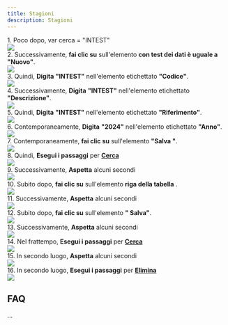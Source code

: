 ```yaml
---
title: Stagioni
description: Stagioni
---
```

1\. Poco dopo, var cerca = "INTEST"  
![](https://img.icons8.com/plumpy/24/select-none.png)  
2\. Successivamente, **fai clic su** sull'elemento **con test dei dati è uguale a "Nuovo"**.  
![](https://img.icons8.com/plumpy/24/select-none.png)  
3\. Quindi, **Digita** **"INTEST"** nell'elemento etichettato **"Codice"**.  
![](https://img.icons8.com/plumpy/24/select-none.png)  
4\. Successivamente, **Digita** **"INTEST"** nell'elemento etichettato **"Descrizione"**.  
![](https://img.icons8.com/plumpy/24/select-none.png)  
5\. Quindi, **Digita** **"INTEST"** nell'elemento etichettato **"Riferimento"**.  
![](https://img.icons8.com/plumpy/24/select-none.png)  
6\. Contemporaneamente, **Digita** **"2024"** nell'elemento etichettato **"Anno"**.  
![](https://img.icons8.com/plumpy/24/select-none.png)  
7\. Contemporaneamente, **fai clic su** sull'elemento **"Salva "**.  
![](https://img.icons8.com/plumpy/24/select-none.png)  
8\. Quindi, **Esegui i passaggi** per **[Cerca](Cerca)**  
![](https://img.icons8.com/plumpy/24/select-none.png)  
9\. Successivamente, **Aspetta** alcuni secondi  
![](https://img.icons8.com/plumpy/24/select-none.png)  
10\. Subito dopo, **fai clic su** sull'elemento **riga della tabella** .  
![](https://img.icons8.com/plumpy/24/select-none.png)  
11\. Successivamente, **Aspetta** alcuni secondi  
![](https://img.icons8.com/plumpy/24/select-none.png)  
12\. Subito dopo, **fai clic su** sull'elemento **" Salva"**.  
![](https://img.icons8.com/plumpy/24/select-none.png)  
13\. Successivamente, **Aspetta** alcuni secondi  
![](https://img.icons8.com/plumpy/24/select-none.png)  
14\. Nel frattempo, **Esegui i passaggi** per **[Cerca](Cerca)**  
![](https://img.icons8.com/plumpy/24/select-none.png)  
15\. In secondo luogo, **Aspetta** alcuni secondi  
![](https://img.icons8.com/plumpy/24/select-none.png)  
16\. In secondo luogo, **Esegui i passaggi** per **[Elimina](Elimina)**  
![](https://img.icons8.com/plumpy/24/select-none.png)

FAQ
---

...
